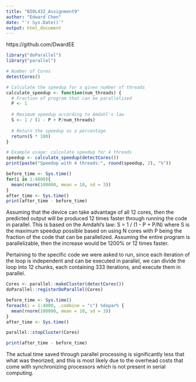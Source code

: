 ```yaml
---
title: "BIOL432_Assignment9"
author: "Edward Chen"
date: "`r Sys.Date()`"
output: html_document
---
```

https://github.com/DwardEE

```r
library("doParallel")
library("parallel")
```

```r
# Number of Cores
detectCores()
```

```r
# Calculate the speedup for a given number of threads
calculate_speedup <- function(num_threads) {
  # Fraction of program that can be parallelized
  P <- 1
  
  # Maximum speedup according to Amdahl's law
  S <- 1 / (1 - P + P/num_threads)
  
  # Return the speedup as a percentage
  return(S * 100)
}

# Example usage: calculate speedup for 4 threads
speedup <- calculate_speedup(detectCores())
print(paste("Speedup with 4 threads:", round(speedup, 2), "%"))
```

```r
before_time <- Sys.time()
for(i in 1:4000){
  mean(rnorm(100000, mean = 10, sd = 3))
}
after_time <- Sys.time()
print(after_time - before_time)
```

Assuming that the device can take advantage of all 12 cores, then the predicted output will be produced 12 times faster through running the code in parallel. This is based on the Amdahl's law: S = 1 / (1 - P + P/N) where S is the maximum speedup possible based on using N cores with P being the fraction of the code that can be parallelized. Assuming the entire program is parallelizable, then the increase would be 1200% or 12 times faster.

Pertaining to the specific code we were asked to run, since each iteration of the loop is independent and can be executed in parallel, we can divide the loop into 12 chunks, each containing 333 iterations, and execute them in parallel.

```r
Cores <- parallel::makeCluster(detectCores())
doParallel::registerDoParallel(Cores)

before_time <- Sys.time()
foreach(i = 1:4000, .combine = "c") %dopar% {
  mean(rnorm(100000, mean = 10, sd = 3))
}
after_time <- Sys.time()

parallel::stopCluster(Cores)

print(after_time - before_time)
```

The actual time saved through parallel processing is significantly less that what was theorized, and this is most likely due to the overhead costs that come with synchronizing processors which is not present in serial computing.
